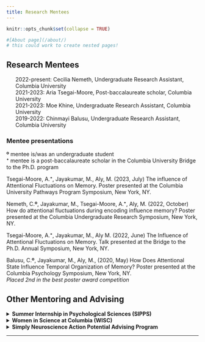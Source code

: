 ```yaml
---
title: Research Mentees
---
```


```r
knitr::opts_chunk$set(collapse = TRUE)

#[About page](/about/) 
# this could work to create nested pages!
```

## Research Mentees

<ul style = "list-style-type:none">

<li>2022-present: Cecilia Nemeth, Undergraduate Research Assistant, Columbia University</li>

<li>2021-2023: Aria Tsegai-Moore, Post-baccalaureate scholar, Columbia University</li>

<li>2021-2023: Moe Khine, Undergraduate Research Assistant, Columbia University</li>

<li>2019-2022: Chinmayi Balusu, Undergraduate Research Assistant, Columbia University</li>

</ul>

### Mentee presentations

**º** mentee is/was an undergraduate student <br>
**⁺** mentee is a post-baccalaureate scholar in the Columbia University Bridge to the Ph.D. program 


Tsegai-Moore, A.**⁺**, Jayakumar, M., Aly, M. (2023, July) The influence of Attentional Fluctuations on Memory. Poster presented at the Columbia University Pathways Program Symposium, New York, NY.

Nemeth, C.**º**, Jayakumar, M., Tsegai-Moore, A.**⁺**, Aly, M. (2022, October) How do attentional fluctuations during encoding influence memory? Poster presented at the Columbia Undergraduate Research Symposium, New York, NY.

Tsegai-Moore, A.**⁺**, Jayakumar, M., Aly M. (2022, June) The Influence of Attentional Fluctuations on Memory. Talk presented at the Bridge to the Ph.D. Annual Symposium, New York, NY.

Balusu, C.**º**, Jayakumar, M., Aly, M., (2020, May) How Does Attentional State Influence Temporal Organization of Memory? Poster presented at the Columbia Psychology Symposium, New York, NY. <br>
*Placed 2nd in the best poster award competition*


<h2> Other Mentoring and Advising </h2>

<details>

<summary> <b> Summer Internship in Psychological Sciences (SIPPS) </b></summary>

SIPPS is a 10-week summer research internship program founded, organized, and conducted by Columbia University grad student volunteers. It provides an immersive and practical introduction to psychology and neuroscience research. The program is specifically designed for students with little to no prior experience. It comprises two main components: 1) 3 workshops a week that cover topics ranging from coding, professional development, research skills, and journal club. 2) a mentored research experience with a PhD student or postdoc mentor. 

I have been a core member of the organizing team since 2021 involved in curriculum development, creating and leading workshops, organizing the program, and mentoring students. Below are examples of the SIPPS presentations by some of my mentees:

Nemeth, C.º, Jayakumar, M. (2022, August) How do attentional fluctuations affect the semantic organization of memory? Poster presented at the SIPPS 2022 Mini-Research Conference, New York, NY.

º mentee is/was an undergraduate student

</details>

<details> 

<summary> <b> Women in Science at Columbia (WISC) </b></summary>


Through the WISC undergraduate mentoring program, I provide 1-on-1 mentorship of Columbia University undergraduate students on career options and professional development. 

</details>

<details> 

<summary> <b> Simply Neuroscience Action Potential Advising Program </b></summary>

1-on-1 mentorship of high-school and undergraduate students around the world about careers in neuroscience and psychology. 

</details>


---